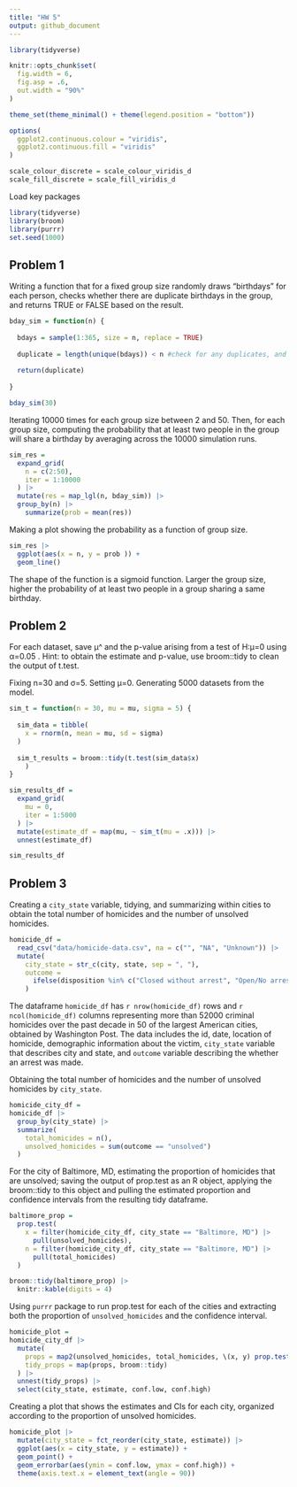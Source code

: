 ```yaml
---
title: "HW 5"
output: github_document
---
```


```r
library(tidyverse)

knitr::opts_chunk$set(
  fig.width = 6,
  fig.asp = .6,
  out.width = "90%"
)

theme_set(theme_minimal() + theme(legend.position = "bottom"))

options(
  ggplot2.continuous.colour = "viridis",
  ggplot2.continuous.fill = "viridis"
)

scale_colour_discrete = scale_colour_viridis_d
scale_fill_discrete = scale_fill_viridis_d
```


Load key packages

```r
library(tidyverse)
library(broom)
library(purrr)
set.seed(1000)
```

## Problem 1

Writing a function that for a fixed group size randomly draws “birthdays” for each person, checks whether there are duplicate birthdays in the group, and returns TRUE or FALSE based on the result.

```r
bday_sim = function(n) {
  
  bdays = sample(1:365, size = n, replace = TRUE)
  
  duplicate = length(unique(bdays)) < n #check for any duplicates, and FALSE if <n
  
  return(duplicate)
  
}

bday_sim(30)

```


Iterating 10000 times for each group size between 2 and 50. Then, for each group size, computing the probability that at least two people in the group will share a birthday by averaging across the 10000 simulation runs. 

```r
sim_res = 
  expand_grid(
    n = c(2:50),
    iter = 1:10000
  ) |> 
  mutate(res = map_lgl(n, bday_sim)) |> 
  group_by(n) |> 
    summarize(prob = mean(res))
```


Making a plot showing the probability as a function of group size.

```r
sim_res |> 
  ggplot(aes(x = n, y = prob )) +
  geom_line()
```

The shape of the function is a sigmoid function. Larger the group size, higher the probability of at least two people in a group sharing a same birthday. 


## Problem 2

For each dataset, save μ^
 and the p-value arising from a test of H:μ=0
 using α=0.05
. Hint: to obtain the estimate and p-value, use broom::tidy to clean the output of t.test.


Fixing n=30 and σ=5. Setting μ=0. Generating 5000 datasets from the model. 
```r
sim_t = function(n = 30, mu = mu, sigma = 5) {
  
  sim_data = tibble(
    x = rnorm(n, mean = mu, sd = sigma)
  )
 
  sim_t_results = broom::tidy(t.test(sim_data$x)
    )
}

sim_results_df = 
  expand_grid(
    mu = 0,
    iter = 1:5000
  ) |> 
  mutate(estimate_df = map(mu, ~ sim_t(mu = .x))) |> 
  unnest(estimate_df)

sim_results_df
```


## Problem 3

Creating a `city_state` variable, tidying, and summarizing within cities to obtain the total number of homicides and the number of unsolved homicides. 


```r
homicide_df = 
  read_csv("data/homicide-data.csv", na = c("", "NA", "Unknown")) |> 
  mutate(
    city_state = str_c(city, state, sep = ", "),
    outcome = 
      ifelse(disposition %in% c("Closed without arrest", "Open/No arrest"), "unsolved", "solved")
    )
```

The dataframe `homicide_df` has `r nrow(homicide_df)` rows and `r ncol(homicide_df)` columns representing more than 52000 criminal homicides over the past decade in 50 of the largest American cities, obtained by Washington Post. The data includes the id, date, location of homicide, demographic information about the victim, `city_state` variable that describes city and state, and `outcome` variable describing the  whether an arrest was made.


Obtaining the total number of homicides and the number of unsolved homicides by `city_state`. 

```r
homicide_city_df =
homicide_df |> 
  group_by(city_state) |> 
  summarize(
    total_homicides = n(),
    unsolved_homicides = sum(outcome == "unsolved")
  )
```


For the city of Baltimore, MD, estimating the proportion of homicides that are unsolved; saving the output of prop.test as an R object, applying the broom::tidy to this object and pulling the estimated proportion and confidence intervals from the resulting tidy dataframe.

```r
baltimore_prop = 
  prop.test(
    x = filter(homicide_city_df, city_state == "Baltimore, MD") |> 
      pull(unsolved_homicides),
    n = filter(homicide_city_df, city_state == "Baltimore, MD") |> 
      pull(total_homicides)
  )

broom::tidy(baltimore_prop) |> 
  knitr::kable(digits = 4)
```


Using `purrr` package to run prop.test for each of the cities and extracting both the proportion of `unsolved_homicides` and the confidence interval. 

```r
homicide_plot = 
homicide_city_df |> 
  mutate(
    props = map2(unsolved_homicides, total_homicides, \(x, y) prop.test(x = x, n = y)),
    tidy_props = map(props, broom::tidy)
  ) |> 
  unnest(tidy_props) |> 
  select(city_state, estimate, conf.low, conf.high)
```


Creating a plot that shows the estimates and CIs for each city, organized according to the proportion of unsolved homicides.

```r
homicide_plot |> 
  mutate(city_state = fct_reorder(city_state, estimate)) |> 
  ggplot(aes(x = city_state, y = estimate)) +
  geom_point() +
  geom_errorbar(aes(ymin = conf.low, ymax = conf.high)) +
  theme(axis.text.x = element_text(angle = 90))
```

